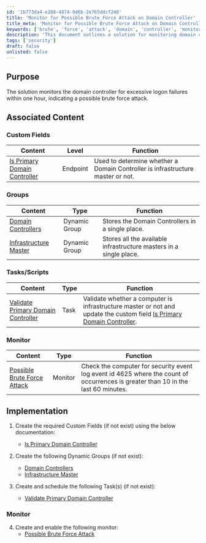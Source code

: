```yaml
---
id: '1b773da4-e288-4874-9d6b-2e765ddcf248'
title: 'Monitor for Possible Brute Force Attack on Domain Controller'
title_meta: 'Monitor for Possible Brute Force Attack on Domain Controller'
keywords: ['brute', 'force', 'attack', 'domain', 'controller', 'monitoring', 'security']
description: 'This document outlines a solution for monitoring domain controllers for excessive logon failures within a one-hour window, which may indicate a potential brute force attack. It includes details on custom fields, dynamic groups, tasks, and monitoring setup necessary for effective security management.'
tags: ['security']
draft: false
unlisted: false
---
```

## Purpose

The solution monitors the domain controller for excessive logon failures within one hour, indicating a possible brute force attack.

## Associated Content

### Custom Fields

| Content | Level | Function |
|---------|-------|----------|
| [Is Primary Domain Controller](https://proval.itglue.com/DOC-5078775-14036215) | Endpoint | Used to determine whether a Domain Controller is infrastructure master or not. |

### Groups

| Content | Type | Function |
|---------|------|----------|
| [Domain Controllers](https://proval.itglue.com/DOC-5078775-14036214) | Dynamic Group | Stores the Domain Controllers in a single place. |
| [Infrastructure Master](https://proval.itglue.com/DOC-5078775-14029455) | Dynamic Group | Stores all the available infrastructure masters in a single place. |

### Tasks/Scripts

| Content | Type | Function |
|---------|------|----------|
| [Validate Primary Domain Controller](https://proval.itglue.com/DOC-5078775-14036218) | Task | Validate whether a computer is infrastructure master or not and update the custom field [Is Primary Domain Controller](https://proval.itglue.com/DOC-5078775-14036215). |

### Monitor

| Content | Type | Function |
|---------|------|----------|
| [Possible Brute Force Attack](https://proval.itglue.com/DOC-5078775-18075486) | Monitor | Check the computer for security event log event id 4625 where the count of occurrences is greater than 10 in the last 60 minutes. |

## Implementation

1. Create the required Custom Fields (if not exist) using the below documentation:
   - [Is Primary Domain Controller](https://proval.itglue.com/DOC-5078775-14036215)

2. Create the following Dynamic Groups (if not exist):
   - [Domain Controllers](https://proval.itglue.com/DOC-5078775-14036214)
   - [Infrastructure Master](https://proval.itglue.com/DOC-5078775-14029455)

3. Create and schedule the following Task(s) (if not exist):
   - [Validate Primary Domain Controller](https://proval.itglue.com/DOC-5078775-14036218)

### Monitor

4. Create and enable the following monitor:
   - [Possible Brute Force Attack](https://proval.itglue.com/DOC-5078775-18075486)











